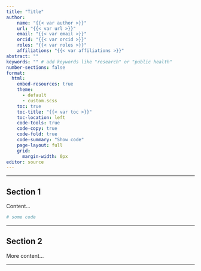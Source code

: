 ```yaml
---
title: "Title"
author: 
    name: "{{< var author >}}"
    url: "{{< var url >}}"
    email: "{{< var email >}}"
    orcid: "{{< var orcid >}}"
    roles: "{{< var roles >}}"
    affiliations: "{{< var affiliations >}}"
abstract: ""
keywords: "" # add keywords like "research" or "public health"
number-sections: false
format:
  html:
    embed-resources: true
    theme:
      - default
      - custom.scss
    toc: true
    toc-title: "{{< var toc >}}"
    toc-location: left
    code-tools: true
    code-copy: true
    code-fold: true
    code-summary: "Show code"
    page-layout: full
    grid:
      margin-width: 0px
editor: source
---
```


---

## Section 1

Content...

```r
# some code
```

---

## Section 2

More content...

---